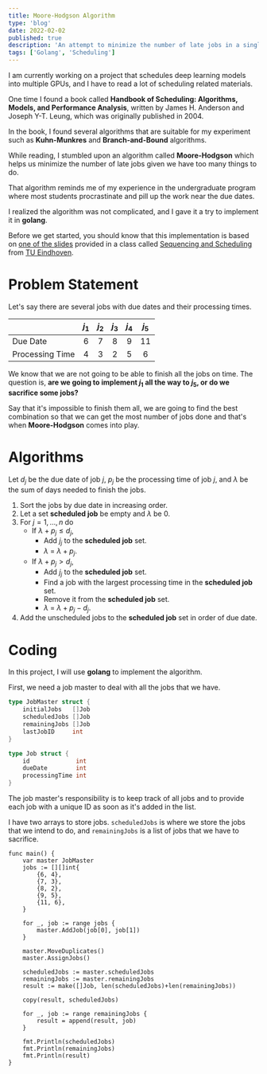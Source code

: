 ```yaml
---
title: Moore-Hodgson Algorithm
type: 'blog'
date: 2022-02-02
published: true
description: 'An attempt to minimize the number of late jobs in a single machine.'
tags: ['Golang', 'Scheduling']
---
```


I am currently working on a project that schedules deep learning models into multiple GPUs,
and I have to read a lot of scheduling related materials.

One time I found a book called __Handbook of Scheduling: Algorithms, Models, and Performance Analysis__, 
written by James H. Anderson and Joseph Y-T. Leung, which was originally published in 2004.

In the book, I found several algorithms that are suitable for my experiment such as __Kuhn-Munkres__ 
and __Branch-and-Bound__ algorithms.

While reading, I stumbled upon an algorithm called __Moore-Hodgson__ which helps us minimize the number 
of late jobs given we have too many things to do. 

That algorithm reminds me of my experience in the undergraduate program where most students procrastinate
and pill up the work near the due dates. 

I realized the algorithm was not complicated, and I gave it a try to implement it in __golang__. 

Before we get started, you should know that this implementation is based on 
[one of the slides](https://www.win.tue.nl/~wscor/OW/2P450/MooreHodgson.pdf) provided 
in a class called [Sequencing and Scheduling](https://www.win.tue.nl/~wscor/OW/2P450/) from [TU Eindhoven](https://www.tue.nl/en/).

# Problem Statement

Let's say there are several jobs with due dates and their processing times.

|                 | $j_1$ | $j_2$ | $j_3$ | $j_4$ | $j_5$ | 
|:----------------|:-----:|:-----:|:-----:|:-----:|:-----:|
| Due Date        |   6   |   7   |   8   |   9   |  11   |
| Processing Time |   4   |   3   |   2   |   5   |   6   |

We know that we are not going to be able to finish all the jobs on time. 
The question is, __are we going to implement $j_1$ all the way to $j_5$, or do we sacrifice some jobs?__

Say that it's impossible to finish them all, we are going to find the best combination so that we can get
the most number of jobs done and that's when __Moore-Hodgson__ comes into play.

# Algorithms

Let $d_j$ be the due date of job $j$, $p_j$ be the processing time of job $j$, and $\lambda$ be the sum of days needed to finish the jobs.

1. Sort the jobs by due date in increasing order.
2. Let a set  __scheduled job__ be empty and $\lambda$ be 0.
3. For $j = 1, \ldots, n$ do
    * If $\lambda + p_j \leq d_j$,
        * Add $j_j$ to the __scheduled job__ set.
        * $\lambda$ = $\lambda + p_j$.
    * If $\lambda + p_j > d_j$,
        * Add $j_j$ to the __scheduled job__ set.
        * Find a job with the largest processing time in the __scheduled job__ set.
        * Remove it from the __scheduled job__ set.
        * $\lambda$ = $\lambda + p_j - d_j$.
4. Add the unscheduled jobs to the __scheduled job__ set in order of due date.

# Coding 

In this project, I will use __golang__ to implement the algorithm.

First, we need a job master to deal with all the jobs that we have.

```go
type JobMaster struct {
	initialJobs   []Job
	scheduledJobs []Job
	remainingJobs []Job
	lastJobID     int
}

type Job struct {
	id             int
	dueDate        int
	processingTime int
}
```

The job master's responsibility is to keep track of all jobs and to provide each job with a unique ID as soon as it's added in the list.

I have two arrays to store jobs. `scheduledJobs` is where we store the jobs that we intend to do, 
and `remainingJobs` is a list of jobs that we have to sacrifice.

```go{11-13}
func main() {
    var master JobMaster
    jobs := [][]int{
        {6, 4},
        {7, 3},
        {8, 2},
        {9, 5},
        {11, 6},
    }

    for _, job := range jobs {
        master.AddJob(job[0], job[1])
    }

    master.MoveDuplicates()
    master.AssignJobs()

    scheduledJobs := master.scheduledJobs
    remainingJobs := master.remainingJobs
    result := make([]Job, len(scheduledJobs)+len(remainingJobs))

    copy(result, scheduledJobs)
    
    for _, job := range remainingJobs {
        result = append(result, job)
    }

    fmt.Println(scheduledJobs)
    fmt.Println(remainingJobs)
    fmt.Println(result)
}
```
